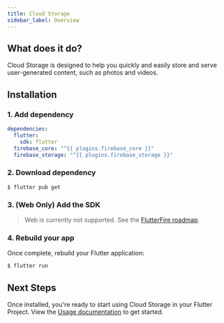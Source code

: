```yaml
---
title: Cloud Storage
sidebar_label: Overview
---
```


##  What does it do?

Cloud Storage is designed to help you quickly and easily store and serve user-generated content, such as photos and videos.

<YouTube id="_tyjqozrEPY"/>

## Installation

### 1. Add dependency

```yaml {5} title="pubspec.yaml"
dependencies:
  flutter:
    sdk: flutter
  firebase_core: "^{{ plugins.firebase_core }}"
  firebase_storage: "^{{ plugins.firebase_storage }}"
```

### 2. Download dependency

```
$ flutter pub get
```

### 3. (Web Only) Add the SDK

> Web is currently not supported. See the [FlutterFire roadmap](https://github.com/FirebaseExtended/flutterfire/issues/2582).

### 4. Rebuild your app

Once complete, rebuild your Flutter application:

```bash
$ flutter run
```

## Next Steps

Once installed, you're ready to start using Cloud Storage in your Flutter Project. View the [Usage documentation](usage.mdx) to get started.
